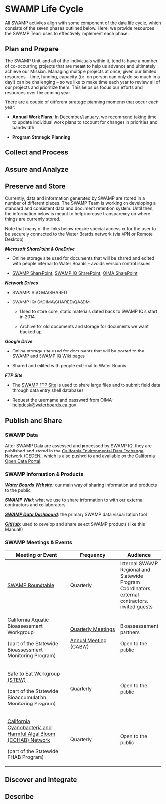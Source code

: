 # SWAMP Life Cycle

All SWAMP activites align with some component of the [data life cycle](https://www.waterboards.ca.gov/resources/oima/cowi/data_management_handbook.html), which consists of the seven phases outlined below. Here, we provide resources the SWAMP Team uses to effectively implement each phase.

## Plan and Prepare

The SWAMP Unit, and all of the individuals within it, tend to have a number of co-occurring projects that are meant to help us advance and ultimately achieve our Mission. Managing multiple projects at once, given our limited resources -- time, funding, capacity (i.e. on person can only do so much in a day!) can be challenging -- so we like to make time each year to review all of our projects and prioritize them. This helps us focus our efforts and resources over the coming year.  

There are a couple of different strategic planning moments that occur each year: 

-   **Annual Work Plans**; In December/January, we recommend taking time to update individual work plans to account for changes in priorities and bandwidth

-   **Program Strategic Planning** 

## Collect and Process

## Assure and Analyze

## Preserve and Store

Currently, data and information generated by SWAMP are stored in a number of different places. The SWAMP Team is working on developing a standard and consistent data and document retention system. Until then, the information below is meant to help increase transparency on where things are currently stored.

::: callout-note
Note that many of the links below require special access or for the user to be securely connected to the Water Boards network (via VPN or Remote Desktop)
:::

***Microsoft SharePoint & OneDrive*** 

-   Online storage site used for documents that will be shared and edited with people internal to Water Boards -- avoids version control issues

-   [SWAMP SharePoint](https://cawaterboards.sharepoint.com/sites/OIMA/SWAMP/SitePages/Home.aspx), [SWAMP IQ SharePoint](https://cawaterboards.sharepoint.com/sites/OIMA/SWAMP-IQ/SitePages/Home.aspx), [OIMA SharePoint](https://cawaterboards.sharepoint.com/sites/OIMA/SitePages/Home.aspx)

***Network Drives***

-   SWAMP: S:\\OIMA\\SHARED

-   SWAMP IQ: S:\\OIMA\\SHARED\\QA&DM

    -   Used to store core, static materials dated back to SWAMP IQ's start in 2014.

    -   Archive for old documents and storage for documents we want backed up. 

***Google Drive***

-   Online storage site used for documents that will be posted to the SWAMP and SWAMP IQ Wiki pages

-   Shared and edited with people external to Water Boards

***FTP Site***

-   The [SWAMP FTP Site](https://ftp.waterboards.ca.gov/WebInterface/login.html#/) is used to share large files and to submit field data through data entry shell databases

-   Request the username and password from [OIMA-helpdesk\@waterboards.ca.gov](mailto:OIMA-helpdesk@waterboards.ca.gov)

## Publish and Share

### SWAMP Data

After SWAMP Data are assessed and processed by SWAMP IQ, they are published and stored in the [California Environmental Data Exchange Network](http://ceden.org/index.shtml) (CEDEN), which is also pushed to and available on the [California Open Data Portal](https://data.ca.gov/dataset/surface-water-aquatic-organism-tissue-sample-results).

### SWAMP Information & Products

[***Water Boards Website***](https://www.waterboards.ca.gov/water_issues/programs/swamp/)***:*** our main way of sharing information and products to the public

[***SWAMP Wiki***](https://sites.google.com/site/swampwikihomepage/): what we use to share information to with our external contractors and collaborators

[***SWAMP Data Dashboard***](https://gispublic.waterboards.ca.gov/swamp-data/): the primary SWAMP data visualization tool

[***GitHub***](https://github.com/CAWaterBoardDataCenter): used to develop and share select SWAMP products (like this Manual!)

### SWAMP Meetings & Events

+--------------------------------------------------------------------------------------------------------------------------------------------------+----------------------------------------------------------------------------------------------------------------------+--------------------------------------------------------------------------------------------------+
| Meeting or Event                                                                                                                                 | Frequency                                                                                                            | Audience                                                                                         |
+==================================================================================================================================================+======================================================================================================================+==================================================================================================+
| [SWAMP Roundtable](https://sites.google.com/site/swampwikihomepage/roundtable-meetings?authuser=0)                                               | Quarterly                                                                                                            | Internal SWAMP Regional and Statewide Program Coordinators, external contractors, invited guests |
+--------------------------------------------------------------------------------------------------------------------------------------------------+----------------------------------------------------------------------------------------------------------------------+--------------------------------------------------------------------------------------------------+
| California Aquatic Bioassessment Workgroup                                                                                                       | [Quarterly Meetings](https://sites.google.com/site/swampwikihomepage/bioassessment?authuser=0)                       | Bioassessement partners                                                                          |
|                                                                                                                                                  |                                                                                                                      |                                                                                                  |
| (part of the Statewide Bioassessment Monitoring Program)                                                                                         | [Annual Meeting](https://www.waterboards.ca.gov/water_issues/programs/swamp/bioassessment/training.html#cabw) (CABW) | Open to the public                                                                               |
+--------------------------------------------------------------------------------------------------------------------------------------------------+----------------------------------------------------------------------------------------------------------------------+--------------------------------------------------------------------------------------------------+
| [Safe to Eat Workgroup (STEW)](https://mywaterquality.ca.gov/monitoring_council/bioaccumulation_oversight_group/index.html)                      | Quarterly                                                                                                            | Open to the public                                                                               |
|                                                                                                                                                  |                                                                                                                      |                                                                                                  |
| (part of the Statewide Bioaccumulation Monitoring Program)                                                                                       |                                                                                                                      |                                                                                                  |
+--------------------------------------------------------------------------------------------------------------------------------------------------+----------------------------------------------------------------------------------------------------------------------+--------------------------------------------------------------------------------------------------+
| [California Cyanobacteria and Harmful Algal Bloom (CCHAB) Network](https://mywaterquality.ca.gov/monitoring_council/cyanohab_network/index.html) | Quarterly                                                                                                            | Open to the public                                                                               |
|                                                                                                                                                  |                                                                                                                      |                                                                                                  |
| (part of the Statewide FHAB Program)                                                                                                             |                                                                                                                      |                                                                                                  |
+--------------------------------------------------------------------------------------------------------------------------------------------------+----------------------------------------------------------------------------------------------------------------------+--------------------------------------------------------------------------------------------------+

## Discover and Integrate

## Describe
